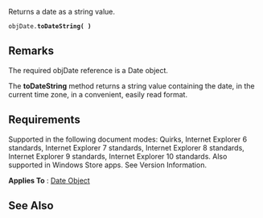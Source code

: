 Returns a date as a string value.

 objDate.'''toDateString( )'''

==Remarks==
The required objDate reference is a Date object.

The '''toDateString''' method returns a string value containing the date, in the current time zone, in a convenient, easily read format.


==Requirements==
Supported in the following document modes: Quirks, Internet Explorer 6 standards, Internet Explorer 7 standards, Internet Explorer 8 standards, Internet Explorer 9 standards, Internet Explorer 10 standards. Also supported in Windows Store apps. See Version Information.

'''Applies To''' : [[javascript/Date|Date Object]]


==See Also==

              

              
